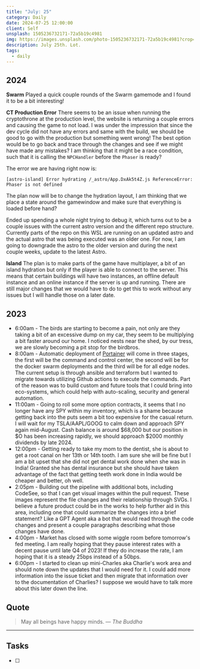```yaml
---
title: "July: 25"
category: Daily
date: 2024-07-25 12:00:00
client: Self
unsplash: 1505236732171-72a5b19c4981
img: https://images.unsplash.com/photo-1505236732171-72a5b19c4981?crop=entropy&cs=srgb&fm=jpg&ixid=MnwzNjM5Nzd8MHwxfHJhbmRvbXx8fHx8fHx8fDE2ODE3NDg2ODY&ixlib=rb-4.0.3&q=85
description: July 25th. Lot.
tags:
  - daily
---
```



## 2024

**Swarm**
Played a quick couple rounds of the Swarm gamemode and I found it to be a bit interesting!

**CT Production Error**
There seems to be an issue when running the cryptothrone at the production level, the website is returning a couple errors and causing the game to not load.
I was under the impression that since the dev cycle did not have any errors and same with the build, we should be good to go with the production but something went wrong!
The best option would be to go back and trace through the changes and see if we might have made any mistakes?
I am thinking that it might be a race condition, such that it is calling the `NPCHandler` before the `Phaser` is ready?

The error we are having right now is:

```
[astro-island] Error hydrating /_astro/App.DxAk5t4Z.js ReferenceError: Phaser is not defined
```

The plan now will be to change the hydration layout, I am thinking that we place a state around the gamewindow and make sure that everything is loaded before hand?

Ended up spending a whole night trying to debug it, which turns out to be a couple issues with the current astro version and the different repo structure.
Currently parts of the repo on this WSL are running on an updated astro and the actual astro that was being executed was an older one.
For now, I am going to downgrade the astro to the older version and during the next couple weeks, update to the latest Astro.

**Island**
The plan is to make parts of the game have multiplayer, a bit of an island hydration but only if the player is able to connect to the server.
This means that certain buildings will have two instances, an offline default instance and an online instance if the server is up and running.
There are still major changes that we would have to do to get this to work without any issues but I will handle those on a later date.


<Adsense />

## 2023
- 6:00am - The birds are starting to become a pain, not only are they taking a bit of an excessive dump on my car, they seem to be multiplying a bit faster around our home. I noticed nests near the shed, by our tress, we are slowly becoming a pit stop for the birdbros. 
- 8:00am - Automatic deployment of [Portainer](https://kbve.com/application/portainer/) will come in three stages, the first will be the command and control center, the second will be for the docker swarm deployments and the third will be for all edge nodes. The current setup is through ansible and terraform but I wanted to migrate towards utilizing Github actions to execute the commands. Part of the reason was to build custom and future tools that I could bring into eco-systems, which could help with auto-scaling, security and general automation. 
- 11:00am - Going to roll some more option contracts, it seems that I no longer have any SPY within my inventory, which is a shame because getting back into the puts seem a bit too expensive for the casual return. I will wait for my TSLA/AAPL/GOOG to calm down and approach SPY again mid-August. Cash balance is around $68,000 but our position in $O has been increasing rapidly, we should approach $2000 monthly dividends by late 2024. 
- 12:00pm - Getting ready to take my mom to the dentist, she is about to get a root canal on her 13th or 14th tooth. I am sure she will be fine but I am a bit upset that she did not get dental work done when she was in India! Granted she has dental insurance but she should have taken advantage of the fact that getting teeth work done in India would be cheaper and better, oh well. 
- 2:05pm - Building out the pipeline with additional bots, including CodeSee, so that I can get visual images within the pull request. These images represent the file changes and their relationship through SVGs. I believe a future product could be in the works to help further aid in this area, including one that could summarize the changes into a brief statement? Like a GPT Agent aka a bot that would read through the code changes and present a couple paragraphs describing what those changes have done.
- 4:00pm - Market has closed with some wiggle room before tomorrow's fed meeting. I am really hoping that they pause interest rates with a decent pause until late Q4 of 2023! If they do increase the rate, I am hoping that it is a steady 25bps instead of a 50bps.
- 6:00pm - I started to clean up mini-Charles aka Charlie's work area and should note down the updates that I would need for it. I could add more information into the issue ticket and then migrate that information over to the documentation of Charlies? I suppose we would have to talk more about this later down the line. 

## Quote

> May all beings have happy minds.
> — <cite>The Buddha</cite>

---

## Tasks

- [ ]
